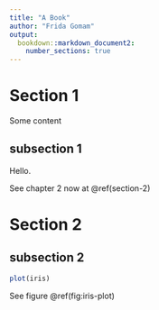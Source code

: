 ```yaml
---
title: "A Book"
author: "Frida Gomam"
output: 
  bookdown::markdown_document2:
    number_sections: true
---
```


# Section 1

Some content

## subsection 1

Hello.

See chapter 2 now at \@ref(section-2)

# Section 2

## subsection 2 {#sub2}

```r
plot(iris)
```

See figure \@ref(fig:iris-plot)
